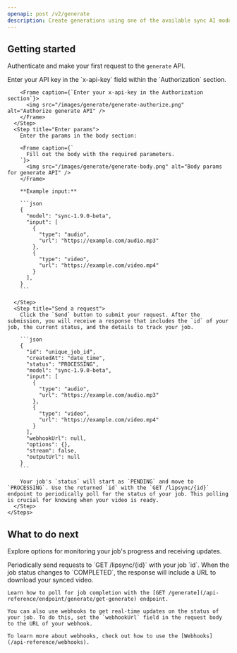 ```yaml
---
openapi: post /v2/generate
description: Create generations using one of the available sync AI models.
---
```


## Getting started

Authenticate and make your first request to the `generate` API.

<AccordionGroup>
  <Accordion title="Make a request from the docs">
    <Steps>
      <Step title="Authorize">
        Enter your API key in the `x-api-key` field within the `Authorization` section.

        <Frame caption={`Enter your x-api-key in the Authorization section`}>
          <img src="/images/generate/generate-authorize.png" alt="Authorize generate API" />
        </Frame>
      </Step>
      <Step title="Enter params">
        Enter the params in the body section:

        <Frame caption={`
          Fill out the body with the required parameters.
        `}>
          <img src="/images/generate/generate-body.png" alt="Body params for generate API" />
        </Frame>

        **Example input:**

        ```json
        {
          "model": "sync-1.9.0-beta",
          "input": [
            {
              "type": "audio",
              "url": "https://example.com/audio.mp3"
            },
            {
              "type": "video",
              "url": "https://example.com/video.mp4"
            }
          ],
        }
        ```

      </Step>
      <Step title="Send a request">
        Click the `Send` button to submit your request. After the submission, you will receive a response that includes the `id` of your job, the current status, and the details to track your job.

        ```json
        {
          "id": "unique_job_id",
          "createdAt": "date_time",
          "status": "PROCESSING",
          "model": "sync-1.9.0-beta",
          "input": [
            {
              "type": "audio",
              "url": "https://example.com/audio.mp3"
            },
            {
              "type": "video",
              "url": "https://example.com/video.mp4"
            }
          ],
          "webhookUrl": null,
          "options": {},
          "stream": false,
          "outputUrl": null
        }
        ```

        Your job's `status` will start as `PENDING` and move to `PROCESSING`. Use the returned `id` with the `GET /lipsync/{id}` endpoint to periodically poll for the status of your job. This polling is crucial for knowing when your video is ready.
      </Step>
    </Steps>

  </Accordion>
</AccordionGroup>

## What to do next

Explore options for monitoring your job's progress and receiving updates.

<AccordionGroup>
  <Accordion title="Polling for completion">
    Periodically send requests to `GET /lipsync/{id}` with your job `id`. When the job status changes to `COMPLETED`, the response will include a URL to download your synced video.

    Learn how to poll for job completion with the [GET /generate](/api-reference/endpoint/generate/get-generate) endpoint.

  </Accordion>
  <Accordion title="Using webhooks">
      
    You can also use webhooks to get real-time updates on the status of your job. To do this, set the `webhookUrl` field in the request body to the URL of your webhook.

    To learn more about webhooks, check out how to use the [Webhooks](/api-reference/webhooks).

  </Accordion>
</AccordionGroup>
